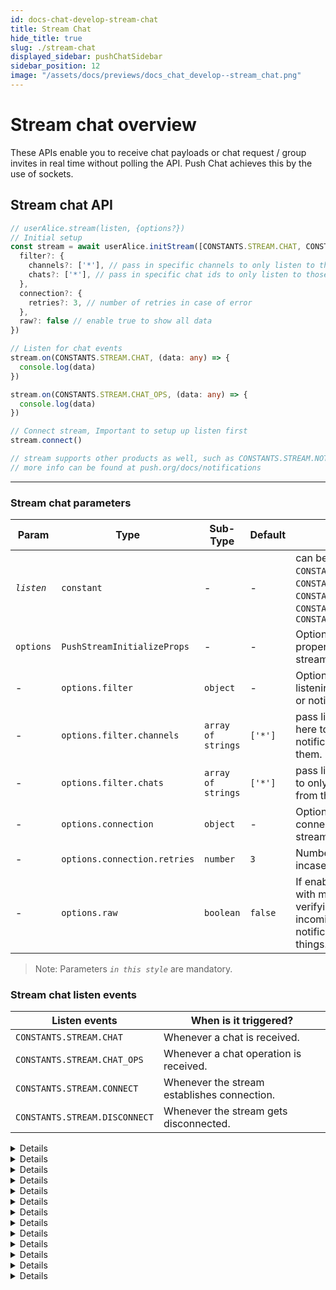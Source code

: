 ```yaml
---
id: docs-chat-develop-stream-chat
title: Stream Chat
hide_title: true
slug: ./stream-chat
displayed_sidebar: pushChatSidebar
sidebar_position: 12
image: "/assets/docs/previews/docs_chat_develop--stream_chat.png"
---
```


# Stream chat overview

These APIs enable you to receive chat payloads or chat request / group invites in real time without polling the API. Push Chat achieves this by the use of sockets.

<head>
  <title>Stream Chats | Push Chat | Push Documentation</title>
</head>


## Stream chat API

<Tabs className="codetabs" groupId="code-examples">
  <TabItem value="js" attributes={{className: "codetab js"}} default>

```typescript
// userAlice.stream(listen, {options?})
// Initial setup
const stream = await userAlice.initStream([CONSTANTS.STREAM.CHAT, CONSTANTS.STREAM.CHAT_OPS], {
  filter?: {
    channels?: ['*'], // pass in specific channels to only listen to those
    chats?: ['*'], // pass in specific chat ids to only listen to those
  },
  connection?: {
    retries?: 3, // number of retries in case of error
  },
  raw?: false // enable true to show all data
})

// Listen for chat events
stream.on(CONSTANTS.STREAM.CHAT, (data: any) => {
  console.log(data)
})

stream.on(CONSTANTS.STREAM.CHAT_OPS, (data: any) => {
  console.log(data)
})

// Connect stream, Important to setup up listen first
stream.connect()

// stream supports other products as well, such as CONSTANTS.STREAM.NOTIF
// more info can be found at push.org/docs/notifications
```

  </TabItem>
</Tabs>

---

### Stream chat parameters
| Param      | Type                         | Sub-Type                               | Default       | Remarks                                                                                 |
| ---------- | ---------------------------- | -------------------------------------- | ------------- | --------------------------------------------------------------------------------------- |
| _`listen`_ | `constant`                   | -                                      | -             | can be `CONSTANTS.STREAM.CHAT`, `CONSTANTS.STREAM.CHAT_OPS`, `CONSTANTS.STREAM.NOTIF`, `CONSTANTS.STREAM.CONNECT`, `CONSTANTS.STREAM.DISCONNECT` |
| `options`  | `PushStreamInitializeProps`  | -                                      | -             | Optional configuration properties for initializing the stream.                          |
| -          | `options.filter`             | `object`                               | -             | Option to configure to enable listening to only certain chats or notifications.         |
| -          | `options.filter.channels`    | `array of strings`                     | `['*']`       | pass list of **channels** over here to only listen to notifications coming from them.   |
| -          | `options.filter.chats`       | `array of strings`                     | `['*']`       | pass list of **chatids** over here to only listen to chats coming from them.            |
| -          | `options.connection`         | `object`                               | -             | Option to configure the connection settings of the stream                               |
| -          | `options.connection.retries` | `number`                               | `3`           | Number of automatic retries incase of error                                             |
| -          | `options.raw`                | `boolean`                              | `false`       | If enabled, will also respond with meta data useful in verifying the integrity of incoming chats or notifications among other things. |

> Note: Parameters _`in this style`_ are mandatory.

### Stream chat listen events

| Listen events                 | When is it triggered?                                                          |
| ----------------------------- | ------------------------------------------------------------------------------ |
| `CONSTANTS.STREAM.CHAT`       | Whenever a chat is received.                                                   |
| `CONSTANTS.STREAM.CHAT_OPS`   | Whenever a chat operation is received.                                         |
| `CONSTANTS.STREAM.CONNECT`    | Whenever the stream establishes connection.                                    |
| `CONSTANTS.STREAM.DISCONNECT` | Whenever the stream gets disconnected.                                         |

<Details summary="Expected response (CONSTANTS.STREAM.CHAT - Chat Request Stream)">

```typescript
{
  "event": "chat.request",
  "origin": "other",
  "timestamp": "1696576961629",
  "chatId": "b6f53ac38d0698ea64e6c4b0f024437ac2271ca869413d5f779d7cda75de1aaa",
  "from": "eip155:0x0aF73cF3b072E39A46D78E6c4fbaA058A138Bc05",
  "to": [
      "eip155:0x52C6050536a77A405F03b6Da3F98Db9Ca69ad899"
  ],
  "message": {
      "type": "Text",
      "content": "Hey There!!!"
  },
  "meta": {
      "group": false
  },
  "reference": "bafyreid7b7m5ub3ouybgp2nzu733vle73bem5jcz5lg5u2epknncfhfeuy",
  "raw": {
    "fromCAIP10": "eip155:0x0aF73cF3b072E39A46D78E6c4fbaA058A138Bc05",
    "toCAIP10": "eip155:0x52C6050536a77A405F03b6Da3F98Db9Ca69ad899",
    "fromDID": "eip155:0x0aF73cF3b072E39A46D78E6c4fbaA058A138Bc05",
    "toDID": "eip155:0x52C6050536a77A405F03b6Da3F98Db9Ca69ad899",
    "encType": "pgp",
    "encryptedSecret": "-----BEGIN PGP MESSAGE-----\n\nwcBMAyaG8qwtJd4vAQf+JbzXYRQZ4Tm+8P+igfgH5kHFxMdd6XD11+UgyX3o\nhvxIaH43AjtpAuhNCvVVnmmIjWHAnCye7IDrT5BFEYVI03FaxxMyAwxvROTe\nb1xn4R5TmXPzuZ2N0AGbD1iTAqvPjLj3UvHJJihilOOAs5rqUNmWns4+xWr6\n8Znl5J2RyyqxJ3+LnHn4N6Spwm1gFzJ0alS2gwp+Tdi7OEPRiiWTkIcrdRcw\nKUv1i3aJw4Jyd9wDz6jldNBsa3L8RHUf47Oo4b/17dEqeFkioKCuWyH/DlKO\nkxZRsZEGUDR8ILKCRxbQw7RwWjxQnUeP+4oRuGC6P34zxZEJofHFz/8VWjlG\necHATAOhR72eaWLr8wEIAJEP2F/ocesJWKafpUzIN33fTTIFBjIvVB5GXb/V\nRvtwgRqsrKoudQLUf3ybsH2jw5JOmA8nV4Kc/aB/DVtvSyfObLxxngXe4HnD\n4OlUBGH80Z/RC2p6egrxIQUu1AMhTpu9SJ3HApTHHkDtGetp9Lnax5AxEV2t\ntFQWgkfwYy0xz2UuU+f85skTDgHBn7cW4Hb8WAaXWptpoGIlxMaVQYcHzA8A\ny7opcoPJPlE7AtRVQDmrQDLMZTRjxPwu9+vOYSh9bC3QFXE8PQeaseK379BG\no8wL6lnfX9mOdX3xaXRBuccm5akT61UGHnFH1zZv+rhyM67/bVCsIHEsG2Mt\nSHrSQAG/I7P/KleW2A4iEKPW8LAV1hGFkZZj1YumMGqHocTLncC8QwKzzHzi\nKyO4PxEL0qhgP16ya+vzT0PazgQnYtA=\n=AmIG\n-----END PGP MESSAGE-----\n",
    "signature": "-----BEGIN PGP SIGNATURE-----\n\nwsBzBAEBCAAnBQJlH7XBCRCfItQMnVG/eBYhBKTq6JYHJG7fZv5Yop8i1Ayd\nUb94AACmjgf/XGx0k/OMCg7XNIb5DjPMtiDuSU9Gm5KSUGhoBDIatNhrgZsj\nhULiKdk0DG1tk6G6a1/IpxM17obw4q3OI6QrT5TdgNS5c4kNRJ65xN0smxLl\nZC9fM5GEoTNI9CMIghH+zTesmVxkq6cS5iwzFJNgV05MoCa+HBCSHR3oLKFU\nH2muI7veUj1/yF93OEqtsqUjsgVr+bsqSVhwD8hcjS4AlRmHgBCLdwMWSOnK\nqFFV/0X/SZXnq0Jy2NULGFGTuQSV6NhB448HMEToxGrVbkYhPxRazBbEaSxD\nDrYQ+8b6EQBSJlPCKO3MAV8CNMNbfwwGo1RtXm6+xZj3DCHEdiU96w==\n=BRdW\n-----END PGP SIGNATURE-----\n",
    "sigType": "pgpv2",
    "verificationProof": "pgpv2:-----BEGIN PGP SIGNATURE-----\n\nwsBzBAEBCAAnBQJlH7XBCRCfItQMnVG/eBYhBKTq6JYHJG7fZv5Yop8i1Ayd\nUb94AAClEggAxIFP9BJNwHzqUlEB8UD7gK+wNJxx5Nc7b31y0edUiSL6MWGL\n/b82efqACFNi2yc8/3xreJZr5ZuyHHSuCAb6zRamBS4QYTD+cMhNwpUTPiQE\ngyGZejVP8o+ko4N//itioi43BC619iSs7OTCvXkWS+gLFvOeRrBBPfp/15NG\nbeTavruBfiIUBR3YGtlcY296LLmo2YCEz49B1q/nQ+Ant1UNdhmuVhqU6W5l\nBzV3mLkxnlxpey9JNnNjC6tiKDB34OI06aYc863mLphk0R3obzGyt3XQqgL2\noteUPdkfPsJb3DCdq9F/XRNNJtypnAWeuMk8T5OK44FfLnjo26lwHQ==\n=QPQd\n-----END PGP SIGNATURE-----\n",
    "previousReference": null
  }
}
```

</Details>

<Details summary="Expected response (CONSTANTS.STREAM.CHAT - Chat accept stream)">

```typescript
{
  "event": "chat.accept",
  "origin": "self",
  "timestamp": "1696576962016",
  "chatId": "b6f53ac38d0698ea64e6c4b0f024437ac2271ca869413d5f779d7cda75de1aaa",
  "from": "eip155:0x52C6050536a77A405F03b6Da3F98Db9Ca69ad899",
  "to": [
      "eip155:0x0aF73cF3b072E39A46D78E6c4fbaA058A138Bc05"
  ],
  "message": {
      "type": null,
      "content": null
  },
  "meta": {
      "group": false
  },
  "reference": null,
  "raw": {
    "fromCAIP10": "eip155:0x52C6050536a77A405F03b6Da3F98Db9Ca69ad899",
    "toCAIP10": "eip155:0x0aF73cF3b072E39A46D78E6c4fbaA058A138Bc05",
    "fromDID": "eip155:0x52C6050536a77A405F03b6Da3F98Db9Ca69ad899",
    "toDID": "eip155:0x0aF73cF3b072E39A46D78E6c4fbaA058A138Bc05",
    "encType": "",
    "encryptedSecret": null,
    "signature": "-----BEGIN PGP SIGNATURE-----\n\nwsBzBAEBCAAnBQJlH7XBCRAMkuwWk00HQxYhBKHMQtCl0iVWLJla7QyS7BaT\nTQdDAAAE+Af/U8h9c2tBPq6PjvDvjjs+yL/qTadagegzLZN0Gd9pT1kAmZ50\n+J1+f05oLCFdFcVTFz8dFZpueh+0s/8daXJ1uKVTBPPpfvWRInkD2KxlRrMu\n6gry3Tr2Fb1k8nIulIB/GSs7A85jJZQaG5WShZmfvg03bMadNIYmgl3ACmEe\nX3VovLFM5VLzuzKJGTn+7OM1VrZlZdsMRa7nfIdMKafMEEJcr41bmXCeYfzN\nw24kEO9/tAGaHzSRLsoNYxYDjby45OU1AJUHaLwjInk0klugcw7GWfMM3r2u\nE8qDuDZ0eveI6yArosK9amBlGF26l4UhEVPbCpumMrBBoItU03MPRw==\n=InOB\n-----END PGP SIGNATURE-----\n",
    "sigType": "pgp",
    "verificationProof": "pgp-----BEGIN PGP SIGNATURE-----\n\nwsBzBAEBCAAnBQJlH7XBCRAMkuwWk00HQxYhBKHMQtCl0iVWLJla7QyS7BaT\nTQdDAAAE+Af/U8h9c2tBPq6PjvDvjjs+yL/qTadagegzLZN0Gd9pT1kAmZ50\n+J1+f05oLCFdFcVTFz8dFZpueh+0s/8daXJ1uKVTBPPpfvWRInkD2KxlRrMu\n6gry3Tr2Fb1k8nIulIB/GSs7A85jJZQaG5WShZmfvg03bMadNIYmgl3ACmEe\nX3VovLFM5VLzuzKJGTn+7OM1VrZlZdsMRa7nfIdMKafMEEJcr41bmXCeYfzN\nw24kEO9/tAGaHzSRLsoNYxYDjby45OU1AJUHaLwjInk0klugcw7GWfMM3r2u\nE8qDuDZ0eveI6yArosK9amBlGF26l4UhEVPbCpumMrBBoItU03MPRw==\n=InOB\n-----END PGP SIGNATURE-----\n",
    "previousReference": null
  }
}
```

</Details>

<Details summary="Expected response (CONSTANTS.STREAM.CHAT - Chat message stream)">

```typescript
{
  "event": "chat.message",
  "origin": "other",
  "timestamp": "1696576962232",
  "chatId": "b6f53ac38d0698ea64e6c4b0f024437ac2271ca869413d5f779d7cda75de1aaa",
  "from": "eip155:0x0aF73cF3b072E39A46D78E6c4fbaA058A138Bc05",
  "to": [
      "eip155:0x52C6050536a77A405F03b6Da3F98Db9Ca69ad899"
  ],
  "message": {
      "type": "Text",
      "content": "Hey There!!!"
  },
  "meta": {
      "group": false
  },
  "reference": "bafyreich6wtnzojmgqft6eudx43y4xir2emfnhxqlvyy7rq6a73w7szywe",
  "raw": {
    "fromCAIP10": "eip155:0x0aF73cF3b072E39A46D78E6c4fbaA058A138Bc05",
    "toCAIP10": "eip155:0x52C6050536a77A405F03b6Da3F98Db9Ca69ad899",
    "fromDID": "eip155:0x0aF73cF3b072E39A46D78E6c4fbaA058A138Bc05",
    "toDID": "eip155:0x52C6050536a77A405F03b6Da3F98Db9Ca69ad899",
    "encType": "pgp",
    "encryptedSecret": "-----BEGIN PGP MESSAGE-----\n\nwcBMAyaG8qwtJd4vAQf9Fg4udBKFN/Pqd9+bi5dqGnLr/PJbRHaIljRlzt5R\nm+6sPUeGyVkXcFdGbSnUKG0M7rtwKVOg0LiCX/oFx//k6ULJWJNVpuZsy4QT\nGYZevcU6dEPMMw4KSG/KJb+sdTAqlRPegibfrfg7YK/Mr9xd0DbN8K9CFsqC\nW/CYz0AkgZS/wN2099cy9WEgesv9yHMd1tU+59A/gAjmI5qk1ge3PvReKGP/\ncSWCX4wz0lioviib7g9zdw79ecpJThmWXKWaW/dPikcNYUTCbK31gY9TuRsy\nS+z+7AdddGj0hqgQvZIfj4XHgHbpQrRisddbgc1AE1xV7eiiT2jtNPswtsat\n48HATAOhR72eaWLr8wEIAJ06+SdpAuQT6mdlIAo/Kttiyd71UkxgMlappQKQ\nM5e2aei/H/C93EFYIitVHobeH/Q8Y89k4E+Plopo23OS6TGGbWIUl0PSJkyg\nxAIyC8J4RfqylCp+k/d9ZxZP/l0WrrXo9SqGOfXnAVm/IITLl8hlG7dvSztI\ng8ndUrk8Af3Jwq4vbrbUOMr2ophzV027HVWQl53Dez/e+DfpuyvT2uDAevTw\nf82H0+2DIz3jzj3rNfkvyA6C3InhW37K4JNh+T3XlL7qWV77XTWFN0yLzZwP\nrW0hLWV5YGAj0kqpup5oY4H1ANPknRiNxP6hUrQH5ZkHPahEUo78gpP70qgc\nZafSQAHfRbVWZC7J+0OF15W+dR3iM8Ngrz/PjYEchVo73a8uBtNk4mSai8o7\nv1A2hx74RVX6yN05D8Bxpf6u7wQMXB8=\n=T81R\n-----END PGP MESSAGE-----\n",
    "signature": "-----BEGIN PGP SIGNATURE-----\n\nwsBzBAEBCAAnBQJlH7XCCRCfItQMnVG/eBYhBKTq6JYHJG7fZv5Yop8i1Ayd\nUb94AAB/NQf/bwUkzVHV6/ODTtnjeA0y0kqEv3OAzbYoG60QdgNf3zAEmFbk\nf4ULNghzvl3Nt3S7TYsF06xu4gzzsjaOt8glPxJCiZUa3lXdJH53X5+VCbZV\nSWJuip9tdljAv4zg27+ZAGrwyC4NrTHE8t1b8mDHLTgJeqae6dJHjScmCXKZ\ngBZb2mNeVYWklg1mpCuXxB8YJpeFKDgSYeZ3C+YNSGAmoCyICRpYvxYo038P\nDehkFMS3HHvSGjFslcDN0D9l8gWY/4H520Rfer4GHJoFMSZeKlyWkQRCNPNz\nFY3fjmPLuimbEnnzd9Nxw1kbx4P9SBEEa4xhEjJnxx/sAnQxJX72RQ==\n=1zuZ\n-----END PGP SIGNATURE-----\n",
    "sigType": "pgpv2",
    "verificationProof": "pgpv2:-----BEGIN PGP SIGNATURE-----\n\nwsBzBAEBCAAnBQJlH7XCCRCfItQMnVG/eBYhBKTq6JYHJG7fZv5Yop8i1Ayd\nUb94AACE2wf9GQq+/lkGQ7HVVmLF3SnSRI0IM9s4OvLckwjyd1i3D1lLnwu5\nVaPj+VxKZSBe+GHHukd/gQ+qYr9fhfHNMQ019AfHfz81kCCai6KhExH3YVbE\nsrL+j2bwttfcRjRWy/MoHo1T6M9F8PR4jm4aaktTSliApRE0k92Igm8Gw5it\nUaP1/qDIOQRjlofa7wAyDz7Kf83/WkbS78+MJZP0JWL9znhdFH5em8RvVYpS\nMa7/Skl8BnCr46BIfcd4Urd9q/RECKA4WJaxpOosH42MJQ4DLJ2iRnzZKkyr\nyZBfXXyiMA5goy+uzJzVhA5tlsHZp3jUFEZSvofaMX6a5UopweHMGw==\n=Wp+E\n-----END PGP SIGNATURE-----\n",
    "previousReference": "bafyreid7b7m5ub3ouybgp2nzu733vle73bem5jcz5lg5u2epknncfhfeuy"
  }
}
```

</Details>

<Details summary="Expected response (CONSTANTS.STREAM.CHAT - Chat rejection stream)">

```typescript
{
  "event": "chat.reject",
  "origin": "self",
  "timestamp": "1696577053528",
  "chatId": "e819ff24ee06d44927bdc0c0967bd55b6410d389c29c72c329dcce4dca9f413d",
  "from": "eip155:0xd49F5038C4baA79DF1f1191d6B18FF55D06a4648",
  "to": [
    "eip155:0x1fd48A2697Bdfd5A63436cEf5548e095649B65a7"
  ],
  "message": {
    "type": null,
    "content": null
  },
  "meta": {
    "group": false
  },
  "reference": null,
  "raw": {
    "fromCAIP10": "eip155:0xd49F5038C4baA79DF1f1191d6B18FF55D06a4648",
    "toCAIP10": "eip155:0x1fd48A2697Bdfd5A63436cEf5548e095649B65a7",
    "fromDID": "eip155:0xd49F5038C4baA79DF1f1191d6B18FF55D06a4648",
    "toDID": "eip155:0x1fd48A2697Bdfd5A63436cEf5548e095649B65a7",
    "encType": "",
    "encryptedSecret": null,
    "signature": "-----BEGIN PGP SIGNATURE-----\n\nwsBzBAEBCAAnBQJlH7YdCRCAVGEKwfvuDBYhBDuMv0sczhcV+XqGZYBUYQrB\n++4MAACNGQf/UM17dLBNzMLEmhfThqnxdXo1w1n4U/1DCSmzavvJ2CmCXvTU\nfekuTaxEEGQ83yKeI85KEkHdKgYpNmNa7O5OfOekjum4kRLi8qo4yVH6uard\nEiV+r4i52gWAqdrZOuFqWOLpbtWzMXF3gl6f+Sq5VT/SIi2/g5lO/bYd4QFX\n7cm/J+M5MzDJvxDht29bwDMylJVJXYr93xsEsLUAG0xo71mzsnEc7aSCxY71\nGw+4/KstoSDT40pvoZLw7qRidmHOt5QLHI6wpcztdo8ALDByYpIifV/J7lao\ns4bDS0TOXCb8/F6MQt2SXRKD8pIvzQ3CZBBZSKg+29Muq7Gw8hDq/A==\n=lcfd\n-----END PGP SIGNATURE-----\n",
    "sigType": "pgp",
    "verificationProof": "pgp-----BEGIN PGP SIGNATURE-----\n\nwsBzBAEBCAAnBQJlH7YdCRCAVGEKwfvuDBYhBDuMv0sczhcV+XqGZYBUYQrB\n++4MAACNGQf/UM17dLBNzMLEmhfThqnxdXo1w1n4U/1DCSmzavvJ2CmCXvTU\nfekuTaxEEGQ83yKeI85KEkHdKgYpNmNa7O5OfOekjum4kRLi8qo4yVH6uard\nEiV+r4i52gWAqdrZOuFqWOLpbtWzMXF3gl6f+Sq5VT/SIi2/g5lO/bYd4QFX\n7cm/J+M5MzDJvxDht29bwDMylJVJXYr93xsEsLUAG0xo71mzsnEc7aSCxY71\nGw+4/KstoSDT40pvoZLw7qRidmHOt5QLHI6wpcztdo8ALDByYpIifV/J7lao\ns4bDS0TOXCb8/F6MQt2SXRKD8pIvzQ3CZBBZSKg+29Muq7Gw8hDq/A==\n=lcfd\n-----END PGP SIGNATURE-----\n",
    "previousReference": null
  }
}
```

</Details>

<Details summary="Expected response (CONSTANTS.STREAM.CHAT - Group chat message stream)">

```typescript
{
  "event": "chat.message",
  "origin": "self",
  "timestamp": "1696576220066",
  "chatId": "a64abd4256a607e7bd2ab4068d9024ddb0d355687267c0e39eb31a3a7d245ab0",
  "from": "eip155:0x9d57759F2D0cbf19D6cfAf72C5A4c4B1A2443500",
  "to": [
    "a64abd4256a607e7bd2ab4068d9024ddb0d355687267c0e39eb31a3a7d245ab0"
  ],
  "message": {
    "type": "Text",
    "content": "Hello"
  },
  "meta": {
    "group": true
  },
  "reference": "bafyreidheq2764lxdi2plbp4mik24ohtjfyvfbmkde2wsb2ahvwdjrwygq",
  "raw": {
    "fromCAIP10": "eip155:0x9d57759F2D0cbf19D6cfAf72C5A4c4B1A2443500",
    "toCAIP10": "a64abd4256a607e7bd2ab4068d9024ddb0d355687267c0e39eb31a3a7d245ab0",
    "fromDID": "eip155:0x9d57759F2D0cbf19D6cfAf72C5A4c4B1A2443500",
    "toDID": "a64abd4256a607e7bd2ab4068d9024ddb0d355687267c0e39eb31a3a7d245ab0",
    "encType": "PlainText",
    "encryptedSecret": "",
    "signature": "-----BEGIN PGP SIGNATURE-----\n\nwsBzBAEBCAAnBQJlH7LcCRBG3kV4UbDyWhYhBPyPo+yD4wbsNV5YNkbeRXhR\nsPJaAABWfAf+MQFE/qy3X8R19wQeQ90eu6rYtK1h5aVlLwezo4z8F/8KqK1S\nwr8tlrtlQ9TieNH6Q5xebM2K356R44QnmE3qZB52Ukww2hiyrrCu7+x55KzK\na1+P8bQh1bGiesBYOa3LqnFlnFyQgBFJvGQqI0m2QBDbkM5OTkQGUYSi4tnO\nYIxVplb/lhEYHt/ZRGu1xg0XMhgycsRESidNLldKRx+AooeGfWgNIws97Yaq\nBbGTEgNOul8XV8b7y2ORL74Dl18UMPRF91dyktm/y8FJp30rWHaeNMAgKzlX\nr/nSgXFtCkfxclQgbBlSit1PBHmhB/Sr0amZKelpiYdRT+lVluknLg==\n=/QXX\n-----END PGP SIGNATURE-----\n",
    "sigType": "pgpv2",
    "verificationProof": "pgpv2:-----BEGIN PGP SIGNATURE-----\n\nwsBzBAEBCAAnBQJlH7LcCRBG3kV4UbDyWhYhBPyPo+yD4wbsNV5YNkbeRXhR\nsPJaAAAHQQf/eb4aaRUTbcAwLRWlI+55Ddd1PBeWXhTyDIZgsiFYUwSmtLLd\n/bFHnQzyplo+Tp8BuUB+wO5dH112ousWxOeTj8yAGUve6OhbP/8g9nJmHecJ\nmZwAHPhr4BVYomQRQChLp8FstLLjiI3CNdfarIYzBmlWGhrurXltjx69e+Ef\nyxtxRZ6zZavG56IHhOJru0p3y1nsbNI5eGsXG9Wq3FdAUXhbsOizxDCAdqN/\nfzOmqnZGMKsk6DNQ1471txAGujbg29i9o41lxYGcuNYYMal0CEceawfMXDH8\n8T2fbILXRZzpX/I+dlArPMDHqLdfNu2uLwYOmq+aTv7qUm3t1SkR0w==\n=+0T5\n-----END PGP SIGNATURE-----\n",
    "previousReference": null
  }
}
```

</Details>

<Details summary="Expected response (CONSTANTS.STREAM.CHAT - Group chat request stream)">

```typescript
{
  "origin": "self",
  "timestamp": 1696576021653,
  "chatId": "3781b4193166ec8f0a1fabe162ef3f2458cac28516d4d20f8dd7faf446815900",
  "from": "eip155:0x136E326b22ED48dbB665733eC024407d4fAA4F12",
  "to": [
    "eip155:0x3AD7cf4Ef82dd7f4f040c5eD7352f12C662F21db",
    "eip155:0x1b77273e527Ec5948995f395e3ADa41E708d617e",
    "eip155:0x7711FED1Bc6B1E461aE7869959bdBf529335db5A"
  ],
  "event": "chat.request",
  "meta": {
    "group": true
  },
  "raw": {
    "verificationProof": "pgp:-----BEGIN PGP SIGNATURE-----\n\nwsBzBAEBCAAnBQJlH7IVCRAxpSc3atCeoBYhBGHp9Ifk8vvLrMzkYTGlJzdq\n0J6gAAD//wf/bTrC0LnwzcUIE10d3XQ2Y56jK6kRVGWKR/7i6CC+hGs5PGKu\nzefIGdtLVjAqTeKn6PbNnb1t2niLhmMeTbN+knGCzSqx/FN8OodLLmunLNAx\nWJ5thFyjZWNyIF7IoH2zUdc8zbsjXHzfd70yoxMZSwd5C7EPj/e17kyYHdj2\nzPQecbTsnCIjJKzi0PBa2YMNoF5fExP3hwTnP0k693r8oC5ivxj7Ht3Hwmu0\njsv+sGXk+XZPC/JQQfEEviEh3j9dEiNIeHutk/7cFdEnDfEy5dFMxubjf6oH\nY6vt0q2V2CZJHHw99JYeTHN/d3YDXc4RggoUINo1cysR904owgEsVw==\n=QTX8\n-----END PGP SIGNATURE-----\n:0x136E326b22ED48dbB665733eC024407d4fAA4F12"
  }
}
```

</Details>

<Details summary="Expected response (CONSTANTS.STREAM.CHAT - Group chat request accepted stream)">

```typescript
{
  "event": "chat.accept",
  "origin": "other",
  "timestamp": "1696576021843",
  "chatId": "3781b4193166ec8f0a1fabe162ef3f2458cac28516d4d20f8dd7faf446815900",
  "from": "eip155:0x3AD7cf4Ef82dd7f4f040c5eD7352f12C662F21db",
  "to": null,
  "message": {
    "type": null,
    "content": null
  },
  "meta": {
    "group": true
  },
  "reference": null,
  "raw": {
    "fromCAIP10": "eip155:0x3AD7cf4Ef82dd7f4f040c5eD7352f12C662F21db",
    "toCAIP10": "3781b4193166ec8f0a1fabe162ef3f2458cac28516d4d20f8dd7faf446815900",
    "fromDID": "eip155:0x3AD7cf4Ef82dd7f4f040c5eD7352f12C662F21db",
    "toDID": "3781b4193166ec8f0a1fabe162ef3f2458cac28516d4d20f8dd7faf446815900",
    "encType": "",
    "encryptedSecret": null,
    "signature": "-----BEGIN PGP SIGNATURE-----\n\nwsBzBAEBCAAnBQJlH7IVCRA1c2iyC1q/7RYhBH5kgFyUQlfGEgbg0jVzaLIL\nWr/tAABinQf9E+7UUlPnAVu9VifNHS6GJuf/o1RJdE8gL4mi27+rdfr+Y2+Y\nzZaZbBEJK3BTJgT4op1yJKtg2GZDZUIMWSbkcouE+2YyyYsANS89z/blq/05\nYf6RFuUeHr3pGIyzkeb7Aj7VEHbUhrK5nHheTkO7K6Gpa9blNEYVrhsYrHbs\n7UhYKlq6tsoo1E8XXFWBhd+2rVPKF4zhIt9jPdqNPYTQSn7K7hjVvZueWd0Z\nD7Vr4RO4Af3a/5EiVAvOtxVGLpwhw+FKDOGJhRdNCNLqEc8gZ0q+l1cvglKp\nfAiqSZpnnTzIUloszJvNFAeQSR/nZQ9wjEihosDztVOOz5uyQ3XhZw==\n=kX/p\n-----END PGP SIGNATURE-----\n",
    "sigType": "pgp",
    "verificationProof": "pgp-----BEGIN PGP SIGNATURE-----\n\nwsBzBAEBCAAnBQJlH7IVCRA1c2iyC1q/7RYhBH5kgFyUQlfGEgbg0jVzaLIL\nWr/tAABinQf9E+7UUlPnAVu9VifNHS6GJuf/o1RJdE8gL4mi27+rdfr+Y2+Y\nzZaZbBEJK3BTJgT4op1yJKtg2GZDZUIMWSbkcouE+2YyyYsANS89z/blq/05\nYf6RFuUeHr3pGIyzkeb7Aj7VEHbUhrK5nHheTkO7K6Gpa9blNEYVrhsYrHbs\n7UhYKlq6tsoo1E8XXFWBhd+2rVPKF4zhIt9jPdqNPYTQSn7K7hjVvZueWd0Z\nD7Vr4RO4Af3a/5EiVAvOtxVGLpwhw+FKDOGJhRdNCNLqEc8gZ0q+l1cvglKp\nfAiqSZpnnTzIUloszJvNFAeQSR/nZQ9wjEihosDztVOOz5uyQ3XhZw==\n=kX/p\n-----END PGP SIGNATURE-----\n",
    "previousReference": null
  }
}
```

</Details>

<Details summary="Expected response (CONSTANTS.STREAM.CHAT - Group chat request rejected stream)">

```typescript
{
  "event": "chat.reject",
  "origin": "other",
  "timestamp": "1696576601599",
  "chatId": "7a200d55cc76428e9938e935b604e993c5f6cb2f3e9a1dd7108a07dd32de0791",
  "from": "eip155:0x15d8a67c0B1eb61dA5901109DB4CA382E989aA13",
  "to": null,
  "message": {
    "type": null,
    "content": null
  },
  "meta": {
    "group": true
  },
  "reference": null,
  "raw": {
    "fromCAIP10": "eip155:0x15d8a67c0B1eb61dA5901109DB4CA382E989aA13",
    "toCAIP10": "7a200d55cc76428e9938e935b604e993c5f6cb2f3e9a1dd7108a07dd32de0791",
    "fromDID": "eip155:0x15d8a67c0B1eb61dA5901109DB4CA382E989aA13",
    "toDID": "7a200d55cc76428e9938e935b604e993c5f6cb2f3e9a1dd7108a07dd32de0791",
    "encType": "",
    "encryptedSecret": null,
    "signature": "-----BEGIN PGP SIGNATURE-----\n\nwsBzBAEBCAAnBQJlH7RZCRA8vrXKPfPlwRYhBECQe8HJcpH3IRX27jy+tco9\n8+XBAADl0Af7BumEnrIcSj/1H3LvxaqG4wK/G6iTP3iTvXUca0n7UBplXS8P\nbKV7XFhjollN6jJVZ53mmUHgNDAbfaQTvutm3SRJlFVJxV4zV9uL7UMZW+k4\nYAJM5XNbqqyn7+KjcLIwBpJ3YLMmmLfdrO4+WJAYswAAJGiS+KPDsU+oOsfm\nHMWc5aRqis0Epf3FLWELO0uDyydm75575bBe60FxfPjnd5GhUgmMWydNCZH1\ngeGMLZbhuQ+bvnLjTuWSmnW64cl+jlRCzs2Mpgwvrh0ZQIcPWjVDjNevNohu\n3l9VXhHuYPUCyGGIyhcPG3tubRcudY+U/uavhQ6XXgWPVdKZ/qwfAw==\n=0jOy\n-----END PGP SIGNATURE-----\n",
    "sigType": "pgp",
    "verificationProof": "pgp-----BEGIN PGP SIGNATURE-----\n\nwsBzBAEBCAAnBQJlH7RZCRA8vrXKPfPlwRYhBECQe8HJcpH3IRX27jy+tco9\n8+XBAADl0Af7BumEnrIcSj/1H3LvxaqG4wK/G6iTP3iTvXUca0n7UBplXS8P\nbKV7XFhjollN6jJVZ53mmUHgNDAbfaQTvutm3SRJlFVJxV4zV9uL7UMZW+k4\nYAJM5XNbqqyn7+KjcLIwBpJ3YLMmmLfdrO4+WJAYswAAJGiS+KPDsU+oOsfm\nHMWc5aRqis0Epf3FLWELO0uDyydm75575bBe60FxfPjnd5GhUgmMWydNCZH1\ngeGMLZbhuQ+bvnLjTuWSmnW64cl+jlRCzs2Mpgwvrh0ZQIcPWjVDjNevNohu\n3l9VXhHuYPUCyGGIyhcPG3tubRcudY+U/uavhQ6XXgWPVdKZ/qwfAw==\n=0jOy\n-----END PGP SIGNATURE-----\n",
    "previousReference": null
  }
}
```

</Details>

<Details summary="Expected response (CONSTANTS.STREAM.CHAT - Participant removed from group stream)">

```typescript
{
  "event": "chat.group.participant.remove",
  "origin": "other",
  "timestamp": 1696576219688,
  "chatId": "a64abd4256a607e7bd2ab4068d9024ddb0d355687267c0e39eb31a3a7d245ab0",
  "from": "eip155:0x50bbFA4833e89389FE00a62D14E6eDDf1c155855",
  "to": [
      "eip155:0x50bbFA4833e89389FE00a62D14E6eDDf1c155855"
  ],
  "raw": {
      "verificationProof": "pgp:-----BEGIN PGP SIGNATURE-----\n\nwsBzBAEBCAAnBQJlH7LbCRByYd40HdgiDBYhBLSq7nZZRBYzsnezMXJh3jQd\n2CIMAADNoAf/UxniQM/ZtzDuSmhIuvWiuGzl8vkeFbN2dOLW1a2yJO2Z8jDa\nDDuxyTcSt9d9YyCO/NojhbxmScE73gBysVt9OLdUn9hXlAKclYjXu4r7KvLk\nmrQyMlN3akDjpzH1gGiiCSi18vll07KRGSgWt3P13cA9vGpT+YV3A6uiCGUS\nE3CV16wdYTd0FUPJHckTJVVu3se1K3NfzzELMwIeN9bPJLxaZD3u3t074dN/\nc+jwUS1OC0sUQ5ptHCgfNIMgtueutKSPPZO6MKVBE/qQauKh81PHgzrhW0OE\n6gMkSDPjVbncjBSumofTWga7udk65RhwysCxx9qa3O/u6skBH0N+bg==\n=oqeR\n-----END PGP SIGNATURE-----\n:0x50bbFA4833e89389FE00a62D14E6eDDf1c155855"
  }
}
```

</Details>

<Details summary="Expected response (CONSTANTS.STREAM.CHAT - Participant joins a group stream)">

```typescript
{
  "event": "chat.group.participant.join",
  "origin": "other",
  "timestamp": 1696576531987,
  "chatId": "1032596dea9f24a7a0ee419668f7d39da32a2fb32003a27c6b293cc6668d2a82",
  "from": "eip155:0x8c1EAB3227250526f133681630c2B191969f8581",
  "to": null,
  "raw": {
    "verificationProof": "pgp:-----BEGIN PGP SIGNATURE-----\n\nwsBzBAEBCAAnBQJlH7QTCRCI26TZ8c3OJBYhBNDtmDIWimjDn9MUIIjbpNnx\nzc4kAAAfFwgAgQkKBS/W7e53maVOne1lob2Qk14gWfUQm/LaRlP0iO5YwPlg\njckyQaX0Ient3PmLSqUoykuKWH2wR53YJ6Wgb//EkOxdywkrDbAZCGnQgxaO\nakTU30mDaV06HLQjDQmRTHdeozwV+6PF+i71vZPNmsCSI8x/VSex/gMrs2nk\nhSAHnuhUcuEWHshc+FXEO70acz8nkhH7Pw0icDwb50yFZNuekrK4rjUPmXb2\nwBzwFDjpfS6n8JMQz4//jYXyFuDfzYlr97ymWdltR5h8QKs1iZsN++X/5FsA\nO2EltMRqhxcpPApcHB9QQe6CAZFG+1fB8FKOXx6MZMwHqjyEtrL27Q==\n=bDP5\n-----END PGP SIGNATURE-----\n:0x8c1EAB3227250526f133681630c2B191969f8581"
  }
}
```

</Details>

<Details summary="Expected response (CONSTANTS.STREAM.CHAT - Participant leaves a group stream)">

```typescript
{
  "event": "chat.group.participant.leave",
  "origin": "other",
  "timestamp": 1696576531987,
  "chatId": "1032596dea9f24a7a0ee419668f7d39da32a2fb32003a27c6b293cc6668d2a82",
  "from": "eip155:0x8c1EAB3227250526f133681630c2B191969f8581",
  "to": null,
  "raw": {
      "verificationProof": "pgp:-----BEGIN PGP SIGNATURE-----\n\nwsBzBAEBCAAnBQJlH7QTCRCI26TZ8c3OJBYhBNDtmDIWimjDn9MUIIjbpNnx\nzc4kAAAfFwgAgQkKBS/W7e53maVOne1lob2Qk14gWfUQm/LaRlP0iO5YwPlg\njckyQaX0Ient3PmLSqUoykuKWH2wR53YJ6Wgb//EkOxdywkrDbAZCGnQgxaO\nakTU30mDaV06HLQjDQmRTHdeozwV+6PF+i71vZPNmsCSI8x/VSex/gMrs2nk\nhSAHnuhUcuEWHshc+FXEO70acz8nkhH7Pw0icDwb50yFZNuekrK4rjUPmXb2\nwBzwFDjpfS6n8JMQz4//jYXyFuDfzYlr97ymWdltR5h8QKs1iZsN++X/5FsA\nO2EltMRqhxcpPApcHB9QQe6CAZFG+1fB8FKOXx6MZMwHqjyEtrL27Q==\n=bDP5\n-----END PGP SIGNATURE-----\n:0x8c1EAB3227250526f133681630c2B191969f8581"
  }
}
```

</Details>

<Details summary="Expected response (CONSTANTS.STREAM.CHAT_OPS - Group created stream)">

```typescript
{
  "event": "chat.group.create",
  "origin": "self",
  "timestamp": 1696576020848,
  "chatId": "3781b4193166ec8f0a1fabe162ef3f2458cac28516d4d20f8dd7faf446815900",
  "from": "eip155:0x136E326b22ED48dbB665733eC024407d4fAA4F12",
  "meta": {
    "name": "test",
    "description": "test",
    "image": "test",
    "owner": "eip155:0x136E326b22ED48dbB665733eC024407d4fAA4F12",
    "members": [],
    "admins": [
      {
        "address": "eip155:0x136E326b22ED48dbB665733eC024407d4fAA4F12",
        "profile": {
          "image": "data:image/png;base64,iVBORw0KGgoAAAANSUhEUgAAACAAAAAgCAYAAABzenr0AAAA30lEQVR4AcXBsa2DMBSG0S+/3LJBKkZgjUzADi4sJEoqSkvIBSNEYhtG8BIMkNdeGqd4iu45j+f79aHh7HasY91oGZcJa7giLcKZcCacBb441g1rXCZajnXjJtEknAlnwlk4u52WIUWsfEWaEjdnt9MinAlnwlk41g0rp4o1l57/GFLEmkuPJZwJZ8JZ4IucKr8knAlnwlnIqWLNpcfKqWKd3U7LcEWsufRYOVUs4Uw4E87CXHqscZmwRu6GK9Jydjs3C3frhiWcCWfC2eP5fn0w5tLzSzlVLOFMOBPO/gCOGzPC9wXXhQAAAABJRU5ErkJggg==",
          "publicKey": "-----BEGIN PGP PUBLIC KEY BLOCK-----\n\nxsBNBGUfshMBCADOFCC0uSjbBGbjJi5QWaEtDpv7PMGqA0kU+e2mHBvZgGM2\nimibNukifrDArM+oJL3/OnjQHwkF5L6W3oCnKwe1hwSiceLDf3uR0F5E+wWA\nEeFv3xPdYYpqbT9tdYXlOCJpoSJH2TM7mcvSECltpSOIYAWpD2E450kTTHCJ\nYDrnrMdPifrCTSrfh4X1pKkbdSDJIrHHeqVTDcUPZhZlbXdEypqK4u5wjEqe\nLc/AprwDyeDx+ltGAo4hmD3ojHGkckk7ctW9RmdqGBGCB/VaK35JT0Tp6AQ8\nrmKOejF4nxbH5eCzUX4vC6xz666gWGj2eGDnS5XCGaBtfWfvYvTCoe4HABEB\nAAHNAMLAigQQAQgAPgUCZR+yEwQLCQcICRAxpSc3atCeoAMVCAoEFgACAQIZ\nAQIbAwIeARYhBGHp9Ifk8vvLrMzkYTGlJzdq0J6gAABuBwgAvNkpwWQCoB8D\nFC56ir7s2tRlzpIUb+nnK5ygqpxp/Wvo1+TpFoWGkdUOC0ng9H98MrJmEh1k\nhLkaBv1VPQN6l+O7tjAyvWNA+JfKLaefxc6EB0KFUOZH1E/gFWc8b6+cciXZ\npAINmBW8+PPSlt1EYuo2UAXqEAOW4dlez8Z6OCf7c4L7+MZKVv2a5r3Cqfl2\nNHaI4lHQYabWt1tsoVyN7kyfZkENXQQv3LsJ7o98WK0FnfFEM/hA1I5jM8Ww\nf0qBukDmzOTxtgYDE7mo3xHNDpjptr8lk5oOFPsHCpOwgksAVKK4yHqy4aQe\nqXPBjBMmUBUuSlB/8KwI6FtX2JFm9s7ATQRlH7ITAQgAySkQBm6drDe5FJI1\nUe5QhoUXX8ugfXyCR7SoL4JMxVmhaO9/Fj/Swy1UoagONZYJZzcamJWnPzAR\nvfYBEzSEFGrkPKVdrJAM7Zf1sX5v+wpUtLTE6/gSCzAJMnK11pdgTHqEn+Rc\nfPuTnGYFZw3EybYMbhr/wBCyvFd49ES+8q3jrjHbMGS5lFCnVFYE/gyN9nqp\nSG0biMS7pl+w51bjIfJ9bRiUzrxpk5yvr9WDqMTVJA0N6ZRsD+xtkipc7XFe\nnsY0caCVVYFOH9YCiwuytC4ShU2VHjEPXcgzLTk9k5ecfE8AdwiYgLsWOHTn\nbz1JpwqYJx5Rndkb4vXdV6Pi7wARAQABwsB2BBgBCAAqBQJlH7ITCRAxpSc3\natCeoAIbDBYhBGHp9Ifk8vvLrMzkYTGlJzdq0J6gAACZvQgAyJrLhQ9/MsBU\n6E1ZwdKlKBWi62A4SBXRZJpRl2hBwagyNq7zbsX/yO7D7fW1FVLfcT28cmCe\nCUD6aa904dQ8GVDyuUqRsSXZZvZqFdddgNT7O8fCbIbMCihfz9Gg6mbxVHcy\nOby7nkOBbrKDBpIPab9yMHHYsycsPDo8/8cGI9RNZz06aAgOVGjfcMTuw8RR\nXWINBmTWn9I4xrylEtH7SQU9b0Alj2SxfV9N/+mMGGv/Zo3E99/a/p2DLExY\n/+dk0I9kxjxHkjtq49/tT00JYLDkHVtMgGxjl9n8Uv7KXFHkuGFg7gV9ivdN\n1phi4oalkdY5sqbd5GkUxM7M1VN6Xg==\n=nCF5\n-----END PGP PUBLIC KEY BLOCK-----\n"
        }
      }
    ],
    "pending": {
      "members": [],
      "admins": []
    },
    "private": false,
    "rules": {}
  },
  "raw": {
    "verificationProof": "pgp:-----BEGIN PGP SIGNATURE-----\n\nwsBzBAEBCAAnBQJlH7IUCRAxpSc3atCeoBYhBGHp9Ifk8vvLrMzkYTGlJzdq\n0J6gAADrLAgAgDSQ7CJ3ZVOPye++rkpyR4Q9XSGnV3Z0bqO+HCqFDW/hTmJ+\n12kjrAQV43Q1fQviIMqh+RTA9WJHPA14vu/ZYHjmCM/HfPSxbY4zV/7FJF9C\nCaEgq+wGs+2vhixHX4Zoo4qrxdXQ6q8Wl4XXW3SVaw1sGxfIh+uMje54Tsil\nnaLNK+lIPdSAJDw1hOHIM3iMWaSzZasLaXkJ6KY9KefW52mhg112BZI94FxJ\n/wFQtlIaXGZHhCbaqiigjRPKo17KyW7PX6I0rTAQJlwHyIKS/vIH8Uahi2x3\ndzjonpXjjtsgcP+VhzEP1jxQkpo4mG47Fxkxzp/Q7ztdSGHnJGlXkQ==\n=HydQ\n-----END PGP SIGNATURE-----\n"
  }
}
```

</Details>

<Details summary="Expected response (CONSTANTS.STREAM.CHAT_OPS - Group updated stream)">

```typescript
{
  "event": "chat.group.update",
  "origin": "self",
  "timestamp": 1696576021192,
  "chatId": "3781b4193166ec8f0a1fabe162ef3f2458cac28516d4d20f8dd7faf446815900",
  "from": "eip155:0x136E326b22ED48dbB665733eC024407d4fAA4F12",
  "meta": {
    "name": "test",
    "description": "Updated Description",
    "image": "test",
    "owner": "eip155:0x136E326b22ED48dbB665733eC024407d4fAA4F12",
    "members": [],
    "admins": [
      {
        "address": "eip155:0x136E326b22ED48dbB665733eC024407d4fAA4F12",
        "profile": {
          "image": "data:image/png;base64,iVBORw0KGgoAAAANSUhEUgAAACAAAAAgCAYAAABzenr0AAAA30lEQVR4AcXBsa2DMBSG0S+/3LJBKkZgjUzADi4sJEoqSkvIBSNEYhtG8BIMkNdeGqd4iu45j+f79aHh7HasY91oGZcJa7giLcKZcCacBb441g1rXCZajnXjJtEknAlnwlk4u52WIUWsfEWaEjdnt9MinAlnwlk41g0rp4o1l57/GFLEmkuPJZwJZ8JZ4IucKr8knAlnwlnIqWLNpcfKqWKd3U7LcEWsufRYOVUs4Uw4E87CXHqscZmwRu6GK9Jydjs3C3frhiWcCWfC2eP5fn0w5tLzSzlVLOFMOBPO/gCOGzPC9wXXhQAAAABJRU5ErkJggg==",
          "publicKey": "-----BEGIN PGP PUBLIC KEY BLOCK-----\n\nxsBNBGUfshMBCADOFCC0uSjbBGbjJi5QWaEtDpv7PMGqA0kU+e2mHBvZgGM2\nimibNukifrDArM+oJL3/OnjQHwkF5L6W3oCnKwe1hwSiceLDf3uR0F5E+wWA\nEeFv3xPdYYpqbT9tdYXlOCJpoSJH2TM7mcvSECltpSOIYAWpD2E450kTTHCJ\nYDrnrMdPifrCTSrfh4X1pKkbdSDJIrHHeqVTDcUPZhZlbXdEypqK4u5wjEqe\nLc/AprwDyeDx+ltGAo4hmD3ojHGkckk7ctW9RmdqGBGCB/VaK35JT0Tp6AQ8\nrmKOejF4nxbH5eCzUX4vC6xz666gWGj2eGDnS5XCGaBtfWfvYvTCoe4HABEB\nAAHNAMLAigQQAQgAPgUCZR+yEwQLCQcICRAxpSc3atCeoAMVCAoEFgACAQIZ\nAQIbAwIeARYhBGHp9Ifk8vvLrMzkYTGlJzdq0J6gAABuBwgAvNkpwWQCoB8D\nFC56ir7s2tRlzpIUb+nnK5ygqpxp/Wvo1+TpFoWGkdUOC0ng9H98MrJmEh1k\nhLkaBv1VPQN6l+O7tjAyvWNA+JfKLaefxc6EB0KFUOZH1E/gFWc8b6+cciXZ\npAINmBW8+PPSlt1EYuo2UAXqEAOW4dlez8Z6OCf7c4L7+MZKVv2a5r3Cqfl2\nNHaI4lHQYabWt1tsoVyN7kyfZkENXQQv3LsJ7o98WK0FnfFEM/hA1I5jM8Ww\nf0qBukDmzOTxtgYDE7mo3xHNDpjptr8lk5oOFPsHCpOwgksAVKK4yHqy4aQe\nqXPBjBMmUBUuSlB/8KwI6FtX2JFm9s7ATQRlH7ITAQgAySkQBm6drDe5FJI1\nUe5QhoUXX8ugfXyCR7SoL4JMxVmhaO9/Fj/Swy1UoagONZYJZzcamJWnPzAR\nvfYBEzSEFGrkPKVdrJAM7Zf1sX5v+wpUtLTE6/gSCzAJMnK11pdgTHqEn+Rc\nfPuTnGYFZw3EybYMbhr/wBCyvFd49ES+8q3jrjHbMGS5lFCnVFYE/gyN9nqp\nSG0biMS7pl+w51bjIfJ9bRiUzrxpk5yvr9WDqMTVJA0N6ZRsD+xtkipc7XFe\nnsY0caCVVYFOH9YCiwuytC4ShU2VHjEPXcgzLTk9k5ecfE8AdwiYgLsWOHTn\nbz1JpwqYJx5Rndkb4vXdV6Pi7wARAQABwsB2BBgBCAAqBQJlH7ITCRAxpSc3\natCeoAIbDBYhBGHp9Ifk8vvLrMzkYTGlJzdq0J6gAACZvQgAyJrLhQ9/MsBU\n6E1ZwdKlKBWi62A4SBXRZJpRl2hBwagyNq7zbsX/yO7D7fW1FVLfcT28cmCe\nCUD6aa904dQ8GVDyuUqRsSXZZvZqFdddgNT7O8fCbIbMCihfz9Gg6mbxVHcy\nOby7nkOBbrKDBpIPab9yMHHYsycsPDo8/8cGI9RNZz06aAgOVGjfcMTuw8RR\nXWINBmTWn9I4xrylEtH7SQU9b0Alj2SxfV9N/+mMGGv/Zo3E99/a/p2DLExY\n/+dk0I9kxjxHkjtq49/tT00JYLDkHVtMgGxjl9n8Uv7KXFHkuGFg7gV9ivdN\n1phi4oalkdY5sqbd5GkUxM7M1VN6Xg==\n=nCF5\n-----END PGP PUBLIC KEY BLOCK-----\n"
        }
      }
    ],
    "pending": {
      "members": [],
      "admins": []
    },
    "private": false,
    "rules": {}
  },
  "raw": {
    "verificationProof": "pgp:-----BEGIN PGP SIGNATURE-----\n\nwsBzBAEBCAAnBQJlH7IVCRAxpSc3atCeoBYhBGHp9Ifk8vvLrMzkYTGlJzdq\n0J6gAACfBQgAgDYEX8fSjArginDEbjDmMxQxmieIMt3/N2wTjWU/r8muAnNb\nIpijtAvftEkCoVnefXH9rlILr0rUGLwFXTsc6YYO6u9Tr1iODQQZopD8Bqtc\ntKE5RzRT6qS6QUQQP8YNlh/iqtTWCzdY7aYKGNWkrSOUKhu+iHKLIsEqNSf2\nYV9S9qksGWhK9xfsExkHjR0Df3yo/BUwpDKW/duiwBPgl99aUYunjAQyRRun\njlXmX6W+bEAlEmJABq5C9Tw+M/+j4AiBy57kdrxAQ6aKHnfGJafH7Xo8/BuN\nG6XJdNELJKug/5Xb+eWjO3JggGOD90fetTKcVdzGJPhXaVyIhL0e/A==\n=+sdF\n-----END PGP SIGNATURE-----\n:0x136E326b22ED48dbB665733eC024407d4fAA4F12"
  }
}
```

</Details>
